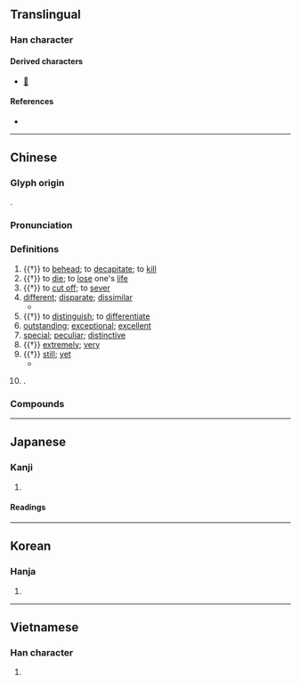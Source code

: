 {{character info}}
==Translingual==

===Han character===
{{Han char|rn=78|rad=歹|as=06|sn=10|four=15290|canj=MNHJD|ids=⿰歹朱}}

====Derived characters====
* [[𢲬]]

====References====
* {{Han ref|kx=0580.250|dkj=16451|dj=0972.330|hdz=21385.130|uh=6B8A|ud=27530|bh=AEED|bd=44781}}

----

==Chinese==
{{zh-forms}}

===Glyph origin===
{{Han etym}}
{{Han compound|歹|alt1=歺|朱|ls=psc|c1=s|c2=p}}.

===Pronunciation===
{{zh-pron
|m=shū
|c=syu4
|h=pfs=sû
|md=sṳ̀
|mn=sû
|w=3zr
|mc=y
|oc=y
|cat=v,a,adv,pn
}}

===Definitions===
{{zh-hanzi}}

# {{†}} to [[behead]]; to [[decapitate]]; to [[kill]]
# {{†}} to [[die]]; to [[lose]] one's [[life]]
# {{†}} to [[cut off]]; to [[sever]]
# [[different]]; [[disparate]]; [[dissimilar]]
#* {{zh-x|故 言 多 方，殊 類，異 故，則 不可 偏 觀 也。|Thus doctrine should rely upon many methods, '''various''' kinds, different causes, and cannot be looked upon from a single perspective.|ref=Mozi}}
# {{†}} to [[distinguish]]; to [[differentiate]]
# [[outstanding]]; [[exceptional]]; [[excellent]]
# [[special]]; [[peculiar]]; [[distinctive]]
# {{†}} [[extremely]]; [[very]]
# {{†}} [[still]]; [[yet]]
#* {{zh-x|殊 不知 我 之 津、液、涎、淚 皆 水。|And '''yet''' do not know that sweat, fluids, saliva and tears are all water.|ref=Guanyinzi}}
# {{surname|zh|nodot=1}}.

===Compounds===
{{zh-der|不殊|卓殊|強弱懸殊|人殊意異|同歸殊途|人鬼殊途|殊科|殊絕|殊品|殊榮|殊方異類|殊豔尤態|異政殊俗|殊效|殊途同歸|殊勛異績|殊路同歸|殊致同歸|殊異|殊不知|殊勛茂績|殊方同致|懸殊|殊塗一致|特殊性|殊功勁節|殊選|殊形詭狀|殊塗同會|特殊才能|殊塗同致|殊方異域|特殊兒童|特殊效果|殊遇|殊寵|殊俗|殊方|眾寡懸殊|眾寡勢殊|文殊師利|相去懸殊|淑慝殊途|殊致|殊別|特殊教育|特殊|殊死|時異勢殊|殊方絕域|殊譽|殊塗同歸|特殊因素|特殊性向|殊禮|特殊營業|殊死戰|殊滋異味|殊技|殊形詭色|殊形妙狀|殊勛|源殊派異|殊形怪狀|時異事殊|詭形殊狀|貧富懸殊|霄壤之殊|絕域殊方|言人人殊|殊殊:syu4 syu4-2}}

----

==Japanese==

===Kanji===
{{ja-kanji|grade=c|rs=歹06}}

# {{rfdef|ja|sort=歹06}}

====Readings====
{{ja-readings
|goon=じゅ, ず
|kanon=しゅ
|kun=こと-, ことなる, ころす, たつ
}}

----

==Korean==

===Hanja===
{{ko-hanja|hangeul=수|eumhun=|rv=su|mr=su|y=swu}}

# {{rfdef|ko|sort=歹06}}

----

==Vietnamese==

===Han character===
{{vi-readings|reading=thùa, thù, thò|rs=歹06}}

# {{rfdef|vi|sort=歹06}}